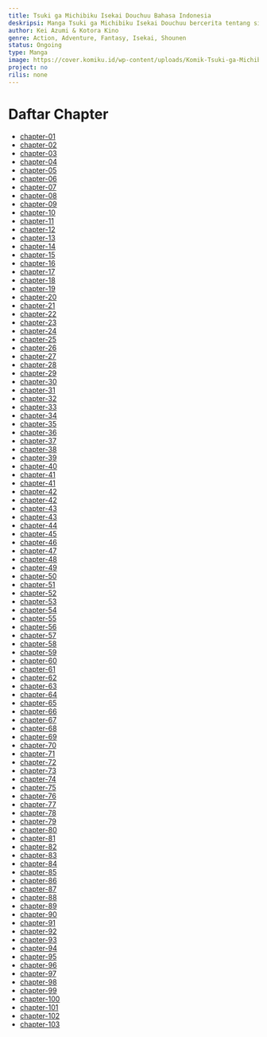 ```yaml
---
title: Tsuki ga Michibiku Isekai Douchuu Bahasa Indonesia
deskripsi: Manga Tsuki ga Michibiku Isekai Douchuu bercerita tentang siswa sekolah menengah Misumi Makoto dipanggil ke dunia fantasi oleh dewa Tsukuyomi, untuk menjadi pahlawan. Namun, orang lain yang kuat di dunia ini tidak begitu senang memilikinya di sana, dan mereka menendangnya ke ujung dunia seperti Tsukuyomi menyatakan bahwa ia harus meninggalkan Makoto untuk menemukan caranya sendiri. Sekarang terserah pada Makoto untuk menemukan caranya sendiri!
author: Kei Azumi & Kotora Kino
genre: Action, Adventure, Fantasy, Isekai, Shounen
status: Ongoing
type: Manga
image: https://cover.komiku.id/wp-content/uploads/Komik-Tsuki-ga-Michibiku-Isekai-Douchuu.jpeg?w=225&quality=60
project: no
rilis: none
---
```


# Daftar Chapter
- [chapter-01](https://komiku.id/tsuki-ga-michibiku-isekai-douchuu-chapter-1/)
- [chapter-02](https://komiku.id/tsuki-ga-michibiku-isekai-douchuu-chapter-2/)
- [chapter-03](https://komiku.id/tsuki-ga-michibiku-isekai-douchuu-chapter-3/)
- [chapter-04](https://komiku.id/tsuki-ga-michibiku-isekai-douchuu-chapter-4/)
- [chapter-05](https://komiku.id/tsuki-ga-michibiku-isekai-douchuu-chapter-5/)
- [chapter-06](https://komiku.id/tsuki-ga-michibiku-isekai-douchuu-chapter-6/)
- [chapter-07](https://komiku.id/tsuki-ga-michibiku-isekai-douchuu-chapter-7/)
- [chapter-08](https://komiku.id/tsuki-ga-michibiku-isekai-douchuu-chapter-8/)
- [chapter-09](https://komiku.id/tsuki-ga-michibiku-isekai-douchuu-chapter-9/)
- [chapter-10](https://komiku.id/tsuki-ga-michibiku-isekai-douchuu-chapter-10/)
- [chapter-11](https://komiku.id/tsuki-ga-michibiku-isekai-douchuu-chapter-11/)
- [chapter-12](https://komiku.id/tsuki-ga-michibiku-isekai-douchuu-chapter-12/)
- [chapter-13](https://komiku.id/tsuki-ga-michibiku-isekai-douchuu-chapter-13/)
- [chapter-14](https://komiku.id/tsuki-ga-michibiku-isekai-douchuu-chapter-14/)
- [chapter-15](https://komiku.id/tsuki-ga-michibiku-isekai-douchuu-chapter-15/)
- [chapter-16](https://komiku.id/tsuki-ga-michibiku-isekai-douchuu-chapter-16/)
- [chapter-17](https://komiku.id/tsuki-ga-michibiku-isekai-douchuu-chapter-17/)
- [chapter-18](https://komiku.id/tsuki-ga-michibiku-isekai-douchuu-chapter-18/)
- [chapter-19](https://komiku.id/tsuki-ga-michibiku-isekai-douchuu-chapter-19/)
- [chapter-20](https://komiku.id/tsuki-ga-michibiku-isekai-douchuu-chapter-20/)
- [chapter-21](https://komiku.id/tsuki-ga-michibiku-isekai-douchuu-chapter-21/)
- [chapter-22](https://komiku.id/tsuki-ga-michibiku-isekai-douchuu-chapter-22/)
- [chapter-23](https://komiku.id/tsuki-ga-michibiku-isekai-douchuu-chapter-23/)
- [chapter-24](https://komiku.id/tsuki-ga-michibiku-isekai-douchuu-chapter-24/)
- [chapter-25](https://komiku.id/tsuki-ga-michibiku-isekai-douchuu-chapter-25/)
- [chapter-26](https://komiku.id/tsuki-ga-michibiku-isekai-douchuu-chapter-26/)
- [chapter-27](https://komiku.id/tsuki-ga-michibiku-isekai-douchuu-chapter-27/)
- [chapter-28](https://komiku.id/tsuki-ga-michibiku-isekai-douchuu-chapter-28/)
- [chapter-29](https://komiku.id/tsuki-ga-michibiku-isekai-douchuu-chapter-29/)
- [chapter-30](https://komiku.id/tsuki-ga-michibiku-isekai-douchuu-chapter-30/)
- [chapter-31](https://komiku.id/tsuki-ga-michibiku-isekai-douchuu-chapter-31/)
- [chapter-32](https://komiku.id/tsuki-ga-michibiku-isekai-douchuu-chapter-32/)
- [chapter-33](https://komiku.id/tsuki-ga-michibiku-isekai-douchuu-chapter-33/)
- [chapter-34](https://komiku.id/tsuki-ga-michibiku-isekai-douchuu-chapter-34/)
- [chapter-35](https://komiku.id/tsuki-ga-michibiku-isekai-douchuu-chapter-35/)
- [chapter-36](https://komiku.id/tsuki-ga-michibiku-isekai-douchuu-chapter-36/)
- [chapter-37](https://komiku.id/tsuki-ga-michibiku-isekai-douchuu-chapter-37/)
- [chapter-38](https://komiku.id/tsuki-ga-michibiku-isekai-douchuu-chapter-38/)
- [chapter-39](https://komiku.id/tsuki-ga-michibiku-isekai-douchuu-chapter-39/)
- [chapter-40](https://komiku.id/tsuki-ga-michibiku-isekai-douchuu-chapter-40/)
- [chapter-41](https://komiku.id/tsuki-ga-michibiku-isekai-douchuu-chapter-41-2/)
- [chapter-41](https://komiku.id/tsuki-ga-michibiku-isekai-douchuu-chapter-41/)
- [chapter-42](https://komiku.id/tsuki-ga-michibiku-isekai-douchuu-chapter-42-2/)
- [chapter-42](https://komiku.id/tsuki-ga-michibiku-isekai-douchuu-chapter-42/)
- [chapter-43](https://komiku.id/tsuki-ga-michibiku-isekai-douchuu-chapter-43/)
- [chapter-43](https://komiku.id/tsuki-ga-michibiku-isekai-douchuu-chapter-43-2/)
- [chapter-44](https://komiku.id/tsuki-ga-michibiku-isekai-douchuu-chapter-44-bahasa-indonesia/)
- [chapter-45](https://komiku.id/tsuki-ga-michibiku-isekai-douchuu-chapter-45-bahasa-indonesia/)
- [chapter-46](https://komiku.id/tsuki-ga-michibiku-isekai-douchuu-chapter-46-bahasa-indonesia/)
- [chapter-47](https://komiku.id/tsuki-ga-michibiku-isekai-douchuu-chapter-47-bahasa-indonesia/)
- [chapter-48](https://komiku.id/tsuki-ga-michibiku-isekai-douchuu-chapter-48-bahasa-indonesia/)
- [chapter-49](https://komiku.id/tsuki-ga-michibiku-isekai-douchuu-chapter-49-bahasa-indonesia/)
- [chapter-50](https://komiku.id/tsuki-ga-michibiku-isekai-douchuu-chapter-50-bahasa-indonesia/)
- [chapter-51](https://komiku.id/tsuki-ga-michibiku-isekai-douchuu-chapter-51-bahasa-indonesia/)
- [chapter-52](https://komiku.id/tsuki-ga-michibiku-isekai-douchuu-chapter-52-bahasa-indonesia/)
- [chapter-53](https://komiku.id/tsuki-ga-michibiku-isekai-douchuu-chapter-53/)
- [chapter-54](https://komiku.id/tsuki-ga-michibiku-isekai-douchuu-chapter-54/)
- [chapter-55](https://komiku.id/tsuki-ga-michibiku-isekai-douchuu-chapter-55/)
- [chapter-56](https://komiku.id/tsuki-ga-michibiku-isekai-douchuu-chapter-56/)
- [chapter-57](https://komiku.id/tsuki-ga-michibiku-isekai-douchuu-chapter-57/)
- [chapter-58](https://komiku.id/tsuki-ga-michibiku-isekai-douchuu-chapter-58/)
- [chapter-59](https://komiku.id/tsuki-ga-michibiku-isekai-douchuu-chapter-59/)
- [chapter-60](https://komiku.id/tsuki-ga-michibiku-isekai-douchuu-chapter-60/)
- [chapter-61](https://komiku.id/tsuki-ga-michibiku-isekai-douchuu-chapter-61/)
- [chapter-62](https://komiku.id/tsuki-ga-michibiku-isekai-douchuu-chapter-62/)
- [chapter-63](https://komiku.id/tsuki-ga-michibiku-isekai-douchuu-chapter-63/)
- [chapter-64](https://komiku.id/tsuki-ga-michibiku-isekai-douchuu-chapter-64/)
- [chapter-65](https://komiku.id/tsuki-ga-michibiku-isekai-douchuu-chapter-65/)
- [chapter-66](https://komiku.id/tsuki-ga-michibiku-isekai-douchuu-chapter-66/)
- [chapter-67](https://komiku.id/tsuki-ga-michibiku-isekai-douchuu-chapter-67/)
- [chapter-68](https://komiku.id/tsuki-ga-michibiku-isekai-douchuu-chapter-68/)
- [chapter-69](https://komiku.id/tsuki-ga-michibiku-isekai-douchuu-chapter-69/)
- [chapter-70](https://komiku.id/tsuki-ga-michibiku-isekai-douchuu-chapter-70/)
- [chapter-71](https://komiku.id/tsuki-ga-michibiku-isekai-douchuu-chapter-71/)
- [chapter-72](https://komiku.id/tsuki-ga-michibiku-isekai-douchuu-chapter-72/)
- [chapter-73](https://komiku.id/tsuki-ga-michibiku-isekai-douchuu-chapter-73/)
- [chapter-74](https://komiku.id/tsuki-ga-michibiku-isekai-douchuu-chapter-74/)
- [chapter-75](https://komiku.id/tsuki-ga-michibiku-isekai-douchuu-chapter-75/)
- [chapter-76](https://komiku.id/tsuki-ga-michibiku-isekai-douchuu-chapter-76/)
- [chapter-77](https://komiku.id/tsuki-ga-michibiku-isekai-douchuu-chapter-77/)
- [chapter-78](https://komiku.id/tsuki-ga-michibiku-isekai-douchuu-chapter-78/)
- [chapter-79](https://komiku.id/tsuki-ga-michibiku-isekai-douchuu-chapter-79/)
- [chapter-80](https://komiku.id/tsuki-ga-michibiku-isekai-douchuu-chapter-80/)
- [chapter-81](https://komiku.id/tsuki-ga-michibiku-isekai-douchuu-chapter-81/)
- [chapter-82](https://komiku.id/tsuki-ga-michibiku-isekai-douchuu-chapter-82/)
- [chapter-83](https://komiku.id/tsuki-ga-michibiku-isekai-douchuu-chapter-83/)
- [chapter-84](https://komiku.id/tsuki-ga-michibiku-isekai-douchuu-chapter-84/)
- [chapter-85](https://komiku.id/httpsadmin-komiku-orgtsuki-ga-michibiku-isekai-douchuu-chapter-85/)
- [chapter-86](https://komiku.id/httpsadmin-komiku-orgtsuki-ga-michibiku-isekai-douchuu-chapter-86/)
- [chapter-87](https://komiku.id/tsuki-ga-michibiku-isekai-douchuu-chapter-87/)
- [chapter-88](https://komiku.id/tsuki-ga-michibiku-isekai-douchuu-chapter-88/)
- [chapter-89](https://komiku.id/tsuki-ga-michibiku-isekai-douchuu-chapter-89/)
- [chapter-90](https://komiku.id/tsuki-ga-michibiku-isekai-douchuu-chapter-90/)
- [chapter-91](https://komiku.id/tsuki-ga-michibiku-isekai-douchuu-chapter-91/)
- [chapter-92](https://komiku.id/tsuki-ga-michibiku-isekai-douchuu-chapter-92/)
- [chapter-93](https://komiku.id/tsuki-ga-michibiku-isekai-douchuu-chapter-93/)
- [chapter-94](https://komiku.id/tsuki-ga-michibiku-isekai-douchuu-chapter-94/)
- [chapter-95](https://komiku.id/tsuki-ga-michibiku-isekai-douchuu-chapter-95/)
- [chapter-96](https://komiku.id/tsuki-ga-michibiku-isekai-douchuu-chapter-96/)
- [chapter-97](https://komiku.id/tsuki-ga-michibiku-isekai-douchuu-chapter-97/)
- [chapter-98](https://komiku.id/tsuki-ga-michibiku-isekai-douchuu-chapter-98/)
- [chapter-99](https://komiku.id/tsuki-ga-michibiku-isekai-douchuu-chapter-99/)
- [chapter-100](https://komiku.id/tsuki-ga-michibiku-isekai-douchuu-chapter-100/)
- [chapter-101](https://komiku.id/tsuki-ga-michibiku-isekai-douchuu-chapter-101/)
- [chapter-102](https://komiku.id/tsuki-ga-michibiku-isekai-douchuu-chapter-102/)
- [chapter-103](https://komiku.id/tsuki-ga-michibiku-isekai-douchuu-chapter-103/)
